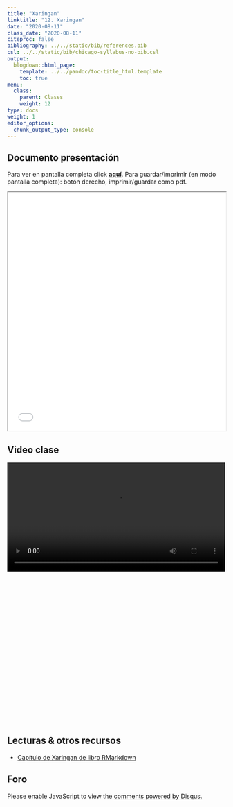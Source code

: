 ```yaml
---
title: "Xaringan"
linktitle: "12. Xaringan"
date: "2020-08-11"
class_date: "2020-08-11"
citeproc: false
bibliography: ../../static/bib/references.bib
csl: ../../static/bib/chicago-syllabus-no-bib.csl
output:
  blogdown::html_page:
    template: ../../pandoc/toc-title_html.template
    toc: true
menu:
  class:
    parent: Clases
    weight: 12
type: docs
weight: 1
editor_options:
  chunk_output_type: console
---
```


## Documento presentación

<span class="sidenote">Para ver en pantalla completa click [**aquí**](/slides/12-xaringan/12_xaringan.html). Para guardar/imprimir (en modo pantalla completa): botón derecho, imprimir/guardar como pdf. </span>

<iframe src=/slides/12-xaringan/12_xaringan.html height="550" width=100% allowfullscreen="true">
</iframe>

## Video clase

<div style="width: 100%; height: 600px; overflow: hidden;">
<video  style="width: 100%;" controls>
<source src="https://www.dropbox.com/s/uba4bn8qveihwl6/xaringan.webm?raw=1" type="video/mp4">
</video>
</div>

## Lecturas & otros recursos

- [Capítulo de Xaringan de libro RMarkdown](https://bookdown.org/yihui/rmarkdown/xaringan.html)


## Foro

<div id="disqus_thread"></div>
<script>
(function() { // DON'T EDIT BELOW THIS LINE
var d = document, s = d.createElement('script');
s.src = 'https://cienciasocialabierta-netlify-app.disqus.com/embed.js';
s.setAttribute('data-timestamp', +new Date());
(d.head || d.body).appendChild(s);
})();
</script>
<noscript>Please enable JavaScript to view the <a href="https://disqus.com/?ref_noscript">comments powered by Disqus.</a></noscript>

